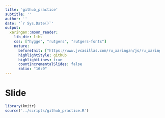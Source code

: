 ```yaml
---
title: 'github_practice'
subtitle: ''
author: ''
date: '`r Sys.Date()`'
output: 
  xaringan::moon_reader:
    lib_dir: libs
    css: ["hygge", "rutgers", "rutgers-fonts"]
    nature:
      beforeInit: ["https://www.jvcasillas.com/ru_xaringan/js/ru_xaringan.js"]
      highlightStyle: github
      highlightLines: true
      countIncrementalSlides: false
      ratio: "16:9"
---
```


# Slide

```r
library(knitr)
source('../scripts/github_practice.R')
```

```r
```
